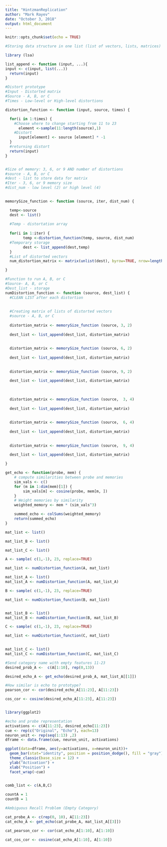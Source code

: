 ---
title: "HintzmanReplication"
author: "Mark Rayev"
date: "October 3, 2018"
output: html_document
---

```{r setup, include=FALSE}
knitr::opts_chunk$set(echo = TRUE)
```

```{r}
#Storing data structure in one list (list of vectors, lists, matrices)

library (lsa)

list_append <- function (input, ...){
input <- c(input, list(...))
  return(input)
}

#Distort prototype
#Input - Distorted matrix
#Source - A, B, or C
#Times - Low-level or High-level distortions

distortion_function <- function (input, source, times) {

  for(i in 1:times) {
    #Choose where to change starting from 11 to 23
      element <-sample(11:length(source),1)
    #Distort  
      input[element] <- source [element] * -1
  }
  #returning distort
  return(input)
}


#Size of memory: 3, 6, or 9 AND number of distortions
#source - A, B, or C
#dest - list to store data for matrix
#Iter - 3, 6, or 9 memory size
#dist_num - low level (2) or high level (4)

 
memorySize_function <- function (source, iter, dist_num) {

  temp<-source
  dest <- list()
  
  #Temp - distortation array
  
  for(i in 1:iter) { 
        temp <-distortion_function(temp, source, dist_num)
  #Temporary storage
        dest <- list_append(dest,temp)
  }
  #List of distorted vectors
  num_distortion_matrix <- matrix(unlist(dest), byrow=TRUE, nrow=length(dest) )

}

#Function to run A, B, or C
#Source- A, B, or C
#Dest_list - storage
numDistortion_function <- function (source, dest_list) {
  #CLEAN LIST after each distortion
  
  
  #Creating matrix of lists of distorted vectors
  #source - A, B, or C
  
  distortion_matrix <- memorySize_function (source, 3, 2)
  
  dest_list <- list_append(dest_list, distortion_matrix)
  
  
  distortion_matrix <- memorySize_function (source, 6, 2)
  
  dest_list <- list_append(dest_list, distortion_matrix)
  
  
  distortion_matrix <- memorySize_function (source, 9, 2)
  
  dest_list <- list_append(dest_list, distortion_matrix)
  
  
  
  distortion_matrix <- memorySize_function (source,  3, 4)
  
  dest_list <- list_append(dest_list, distortion_matrix)
  
  
  distortion_matrix <- memorySize_function (source,  6, 4)
  
  dest_list <- list_append(dest_list, distortion_matrix)
  
  
  distortion_matrix <- memorySize_function (source,  9, 4)
  
  dest_list <- list_append(dest_list, distortion_matrix)

}

get_echo <- function(probe, mem) {
    # compute similarities between probe and memories
    sim_vals <- c()
    for (m in 1:dim(mem)[1]) {
        sim_vals[m] <- cosine(probe, mem[m, ])  
    }
    # Weight memories by similarity
    weighted_memory <- mem * (sim_vals^3)  

    summed_echo <- colSums(weighted_memory)
    return(summed_echo)
}

mat_list <- list()

mat_list_B <- list()

mat_list_C <- list()

A <- sample( c(1,-1), 23, replace=TRUE)

mat_list <- numDistortion_function(A, mat_list)

mat_list_A <- list()
mat_list_A <- numDistortion_function(A, mat_list_A)

B <- sample( c(1,-1), 23, replace=TRUE)

mat_list <- numDistortion_function(B, mat_list)


mat_list_B <- list()
mat_list_B <- numDistortion_function(B, mat_list_B)

C <- sample( c(1,-1), 23, replace=TRUE)

mat_list <- numDistortion_function(C, mat_list)

 
mat_list_C <- list()
mat_list_C <- numDistortion_function(C, mat_list_C)

#Send category name with empty features 11-23
desired_prob_A <-  c(A[1:10], rep(0,13))

desired_echo_A <- get_echo(desired_prob_A, mat_list_A[[1]]) 

#How similar is echo to prototype?
pearson_cor <- cor(desired_echo_A[11:23], A[11:23])

cos_cor <- cosine(desired_echo_A[11:23], A[11:23])


library(ggplot2)

#echo and probe representation
activations <- c(A[11:23], desired_echo[11:23])
cue <- rep(c("Original", "Echo"), each=13)
neuron_unit <- rep(seq(1:13) ,2)
dframe <- data.frame(cue, neuron_unit, activations)

ggplot(data=dframe, aes(y=activations, x=neuron_unit))+
  geom_bar(stat="identity", position = position_dodge(), fill = "gray") +
  theme_classic(base_size = 12) +
  ylab("Activation") +
  xlab("Position") + 
  facet_wrap(~cue)
 

comb_list <- c(A,B,C)

countA = 1
countB = 1

#Ambiguous Recall Problem (Empty Category)

cat_probe_A <- c(rep(0, 10), A[11:23])
cat_echo_A <- get_echo(cat_probe_A, mat_list_A[[3]])

cat_pearson_cor <- cor(cat_echo_A[1:10], A[1:10])

cat_cos_cor <- cosine(cat_echo_A[1:10], A[1:10])



```


